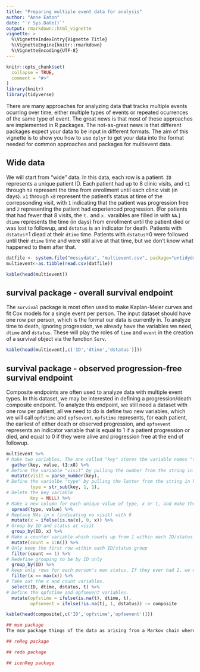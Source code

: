 ```yaml
---
title: "Preparing multiple event data for analysis"
author: "Anne Eaton"
date: "`r Sys.Date()`"
output: rmarkdown::html_vignette
vignette: >
  %\VignetteIndexEntry{Vignette Title}
  %\VignetteEngine{knitr::rmarkdown}
  %\VignetteEncoding{UTF-8}
---
```


```r
knitr::opts_chunk$set(
  collapse = TRUE,
  comment = "#>"
)
library(knitr)
library(tidyverse)
```

There are many approaches for analyzing data that tracks multiple events ocurring over time, either multiple types of events or repeated ocurrences of the same type of event. The great news is that most of these approaches are implemented in R packages. The not-as-great news is that different packages expect your data to be input in different formats. The aim of this vignette is to show you how to use `dplyr` to get your data into the format needed for common approaches and packages for multievent data.

## Wide data
We will start from "wide" data. In this data, each row is a patient. `ID` represents a unique patient ID. Each patient had up to 8 clinic visits, and `t1` through `t8` represent the time from enrollment until each clinic visit (in days). `x1` through `x8` represent the patient's status at time of the correpsonding visit, with `1` indicating that the patient was progression free and `2` representing the patient had experienced progression. (For patients that had fewer that 8 visits, the `t.` and `x.` varaibles are filled in with `NA`.) `dtime` represents the time (in days) from enrollment until the patient died or was lost to followup, and `dstatus` is an indicator for death. Patients with `dstatus`=1 diead at their `dtime` time. Patients with `dstatus`=0 were followed until their `dtime` time and were still alive at that time, but we don't know what happened to them after that. 
```r
datfile <- system.file("messydata", "multievent.csv", package="untidydata2")
multievent<-as.tibble(read.csv(datfile))
```
```r
kable(head(multievent))
```

## survival package - overall survival endpoint
The `survival` package is most often used to make Kaplan-Meier curves and fit Cox models for a single event per person. The input dataset should have one row per person, which is the format our data is currently in. To analyze time to death, ignoring progression, we already have the variables we need, `dtime` and `dstatus`. These will play the roles of `time` and `event` in the creation of a survival object via the function `Surv`. 
```r
kable(head(multievent[,c('ID','dtime','dstatus')]))
```

## survival package - observed progression-free survival endpoint
Composite endpoints are often used to analyze data with multiple event types. In this dataset, we may be interested in defining a progression/death composite endpoint. To analyze this endpoint, we still need a dataset with one row per patient; all we need to do is define two new variables, which we will call `opfstime` and `opfsevent`. `opfstime` represents, for each patient, the earliest of either death or observed progression, and `opfsevent` represents an indicator variable that is equal to 1 if a patient progression or died, and equal to 0 if they were alive and progression free at the end of followup. 
```r
multievent %>%
# Make two variables. The one called "key" stores the variable names "t1","t2", up to "x8" . The one called "value" stores the corresponding values, number of days or status (1/2). 
  gather(key, value, t1:x8) %>%
# Define the variable "visit" by pulling the number from the string in key
  mutate(visit = parse_number(key),
# Define the varialbe "type" by pulling the letter from the string in key
         type = str_sub(key, 1, 1),
# Delete the key variable
         key = NULL) %>%
# Make a new column for each unique value of type, x or t, and make the value of the new variable equal to value 
  spread(type, value) %>%
# Replace NAs in x (indicating no visit) with 0
  mutate(x = ifelse(is.na(x), 0, x)) %>%
# Group by ID and status at visit
  group_by(ID, x) %>%
# Make a counter variable which counts up from 1 within each ID/status group
  mutate(count = 1:n()) %>%
# Only keep the first row within each ID/status group
  filter(count == 1) %>%
# Redefine grouping to be by ID only
  group_by(ID) %>%
# Keep only rows for each person's max status. If they ever had 2, we will have that row. Otherwise, we will have have a single row for each person with status 0 or 1. 
  filter(x == max(x)) %>%
# Take out the x and count variables. 
  select(ID, dtime, dstatus, t) %>%
# Define the opfstime and opfsevent variables.   
  mutate(opfstime = ifelse(is.na(t), dtime, t), 
         opfsevent = ifelse(!is.na(t), 1, dstatus)) -> composite
```

```r
kable(head(composite[,c('ID','opfstime','opfsevent')]))
```

```r
## msm package
The msm package things of the data as arising from a Markov chain where 

## reReg package

## reda package

## icenReg package
```